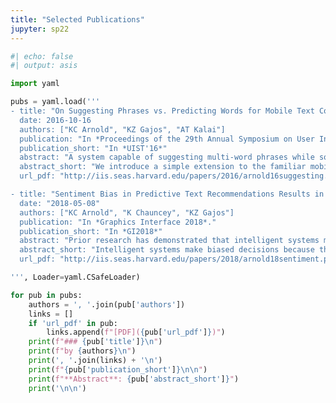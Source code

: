 ```yaml
---
title: "Selected Publications"
jupyter: sp22
---
```


```python
#| echo: false
#| output: asis

import yaml

pubs = yaml.load('''
- title: "On Suggesting Phrases vs. Predicting Words for Mobile Text Composition"
  date: 2016-10-16
  authors: ["KC Arnold", "KZ Gajos", "AT Kalai"]
  publication: "In *Proceedings of the 29th Annual Symposium on User Interface Software and Technology*, UIST '16"
  publication_short: "In *UIST'16*"
  abstract: "A system capable of suggesting multi-word phrases while someone is writing could supply ideas about content and phrasing and allow those ideas to be inserted efficiently. Meanwhile, statistical language modeling has provided various approaches to predicting phrases that users type. We introduce a simple extension to the familiar mobile keyboard suggestion interface that presents phrase suggestions that can be accepted by a repeated-tap gesture. In an extended composition task, we found that phrases were interpreted as suggestions that affected the content of what participants wrote more than conventional single-word suggestions, which were interpreted as predictions. We highlight a design challenge: how can a phrase suggestion system make valuable suggestions rather than just accurate predictions? "
  abstract_short: "We introduce a simple extension to the familiar mobile keyboard suggestion interface that presents phrase suggestions that can be accepted by a repeated-tap gesture. In an extended composition task, we found that phrases were interpreted as suggestions that affected the content of what participants wrote more than conventional single-word suggestions, which were interpreted as predictions."
  url_pdf: "http://iis.seas.harvard.edu/papers/2016/arnold16suggesting.pdf"

- title: "Sentiment Bias in Predictive Text Recommendations Results in Biased Writing"
  date: "2018-05-08"
  authors: ["KC Arnold", "K Chauncey", "KZ Gajos"]
  publication: "In *Graphics Interface 2018*."
  publication_short: "In *GI2018*"
  abstract: "Prior research has demonstrated that intelligent systems make biased decisions because they are trained on biased data. As people increasingly leverage intelligent systems to enhance their productivity and creativity, could system biases affect what people create? We demonstrate that in at least one domain (writing restaurant reviews), biased system behavior leads to biased human behavior: People presented with phrasal text entry shortcuts that were skewed positive wrote more positive reviews than they did when presented with negative-skewed shortcuts. This result contributes to the pertinent debate about the role of intelligent systems in our society."
  abstract_short: "Intelligent systems make biased decisions because they are trained on biased data. Could these system biases affect what people create? We found that when writing restaurant reviews, biased system behavior leads to biased human behavior: People presented with phrasal text entry shortcuts that were skewed positive wrote more positive reviews than they did when presented with negative-skewed shortcuts."
  url_pdf: "http://iis.seas.harvard.edu/papers/2018/arnold18sentiment.pdf"

''', Loader=yaml.CSafeLoader)

for pub in pubs:
    authors = ', '.join(pub['authors'])
    links = []
    if 'url_pdf' in pub:
        links.append(f"[PDF]({pub['url_pdf']})")
    print(f"### {pub['title']}\n")
    print(f"by {authors}\n")
    print(', '.join(links) + '\n')
    print(f"{pub['publication_short']}\n\n")
    print(f"**Abstract**: {pub['abstract_short']}")
    print('\n\n')
```
